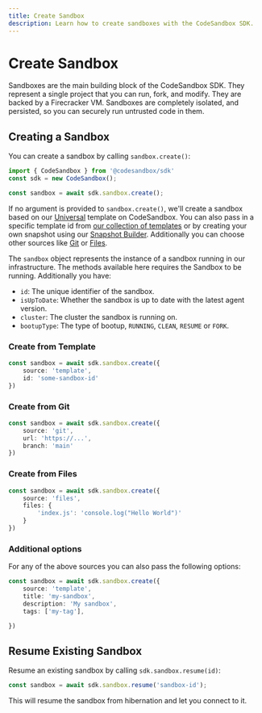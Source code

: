 ```yaml
---
title: Create Sandbox
description: Learn how to create sandboxes with the CodeSandbox SDK.
---
```



# Create Sandbox

Sandboxes are the main building block of the CodeSandbox SDK. They represent a single project that you can run, fork, and modify. They are backed by a Firecracker VM. Sandboxes are completely isolated, and persisted, so you can securely run untrusted code in them.

## Creating a Sandbox

You can create a sandbox by calling `sandbox.create()`:

```ts
import { CodeSandbox } from '@codesandbox/sdk'
const sdk = new CodeSandbox();

const sandbox = await sdk.sandbox.create();
```

If no argument is provided to `sandbox.create()`, we'll create a sandbox based on our [Universal](https://codesandbox.io/p/devbox/universal-pcz35m) template on CodeSandbox. You can also pass in a specific template id from [our collection of templates](/sdk/snapshot-library) or by creating your own snapshot using our [Snapshot Builder](/sdk/snapshot-builder). Additionally you can choose other sources like [Git](/sdk/sandbox#git) or [Files](/sdk/sandbox#files).

The `sandbox` object represents the instance of a sandbox running in our infrastructure. The methods available here requires the Sandbox to be running. Additionally you have:

- `id`: The unique identifier of the sandbox.
- `isUpToDate`: Whether the sandbox is up to date with the latest agent version.
- `cluster`: The cluster the sandbox is running on.
- `bootupType`: The type of bootup, `RUNNING`, `CLEAN`, `RESUME` or `FORK`.

### Create from Template

```ts
const sandbox = await sdk.sandbox.create({
    source: 'template',
    id: 'some-sandbox-id'
})
```

### Create from Git

```ts
const sandbox = await sdk.sandbox.create({
    source: 'git',
    url: 'https://...',
    branch: 'main'
})
```

### Create from Files

```ts
const sandbox = await sdk.sandbox.create({
    source: 'files',
    files: {
        'index.js': 'console.log("Hello World")'
    }
})
```

### Additional options

For any of the above sources you can also pass the following options:

```ts
const sandbox = await sdk.sandbox.create({
    source: 'template',
    title: 'my-sandbox',
    description: 'My sandbox',
    tags: ['my-tag'],

})
```

## Resume Existing Sandbox

Resume an existing sandbox by calling `sdk.sandbox.resume(id)`:

```ts
const sandbox = await sdk.sandbox.resume('sandbox-id');
```

This will resume the sandbox from hibernation and let you connect to it.
